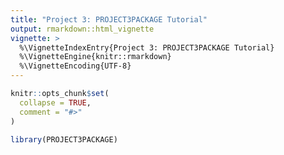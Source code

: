 ```yaml
---
title: "Project 3: PROJECT3PACKAGE Tutorial"
output: rmarkdown::html_vignette
vignette: >
  %\VignetteIndexEntry{Project 3: PROJECT3PACKAGE Tutorial}
  %\VignetteEngine{knitr::rmarkdown}
  %\VignetteEncoding{UTF-8}
---
```


```r
knitr::opts_chunk$set(
  collapse = TRUE,
  comment = "#>"
)
```

```r
library(PROJECT3PACKAGE)
```
